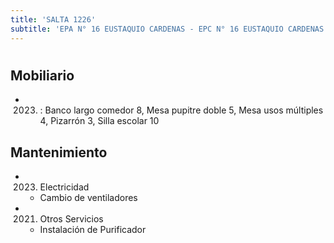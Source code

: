 ```yaml
---
title: 'SALTA 1226'
subtitle: 'EPA N° 16 EUSTAQUIO CARDENAS - EPC N° 16 EUSTAQUIO CARDENAS'
---
```


#


## Mobiliario

*  (2023) : Banco largo comedor 8, Mesa pupitre doble 5, Mesa usos múltiples 4, Pizarrón 3, Silla escolar 10 





## Mantenimiento

*  (2023) Electricidad 
    + Cambio de ventiladores

*  (2021) Otros Servicios 
    + Instalación de Purificador



